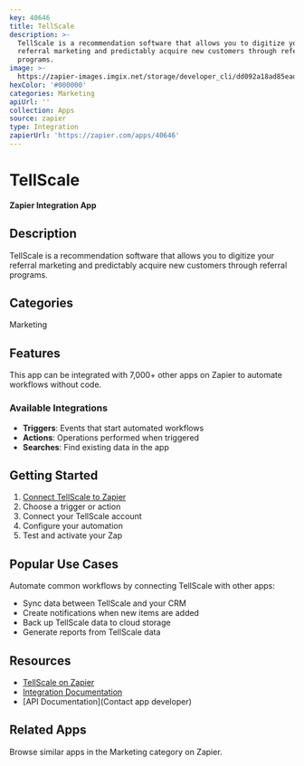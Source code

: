 ```yaml
---
key: 40646
title: TellScale
description: >-
  TellScale is a recommendation software that allows you to digitize your
  referral marketing and predictably acquire new customers through referral
  programs.
image: >-
  https://zapier-images.imgix.net/storage/developer_cli/dd092a18ad85ead3828b2e2d95c7decb.png?auto=format%2Ccompress&ixlib=python-3.0.0&q=50
hexColor: '#000000'
categories: Marketing
apiUrl: ''
collection: Apps
source: zapier
type: Integration
zapierUrl: 'https://zapier.com/apps/40646'
---
```

# TellScale

**Zapier Integration App**

## Description

TellScale is a recommendation software that allows you to digitize your referral marketing and predictably acquire new customers through referral programs.

## Categories

Marketing

## Features

This app can be integrated with 7,000+ other apps on Zapier to automate workflows without code.

### Available Integrations

- **Triggers**: Events that start automated workflows
- **Actions**: Operations performed when triggered
- **Searches**: Find existing data in the app

## Getting Started

1. [Connect TellScale to Zapier](https://zapier.com/apps/40646)
2. Choose a trigger or action
3. Connect your TellScale account
4. Configure your automation
5. Test and activate your Zap

## Popular Use Cases

Automate common workflows by connecting TellScale with other apps:

- Sync data between TellScale and your CRM
- Create notifications when new items are added
- Back up TellScale data to cloud storage
- Generate reports from TellScale data

## Resources

- [TellScale on Zapier](https://zapier.com/apps/40646)
- [Integration Documentation](https://zapier.com/apps/40646/integrations)
- [API Documentation](Contact app developer)

## Related Apps

Browse similar apps in the Marketing category on Zapier.
